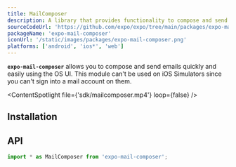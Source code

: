 ```yaml
---
title: MailComposer
description: A library that provides functionality to compose and send emails with the system's specific UI.
sourceCodeUrl: 'https://github.com/expo/expo/tree/main/packages/expo-mail-composer'
packageName: 'expo-mail-composer'
iconUrl: '/static/images/packages/expo-mail-composer.png'
platforms: ['android', 'ios*', 'web']
---
```



**`expo-mail-composer`** allows you to compose and send emails quickly and easily using the OS UI. This module can't be used on iOS Simulators since you can't sign into a mail account on them.

<ContentSpotlight file={'sdk/mailcomposer.mp4'} loop={false} />

## Installation

<APIInstallSection />

## API

```js
import * as MailComposer from 'expo-mail-composer';
```

<APISection packageName="expo-mail-composer" apiName="MailComposer" />
